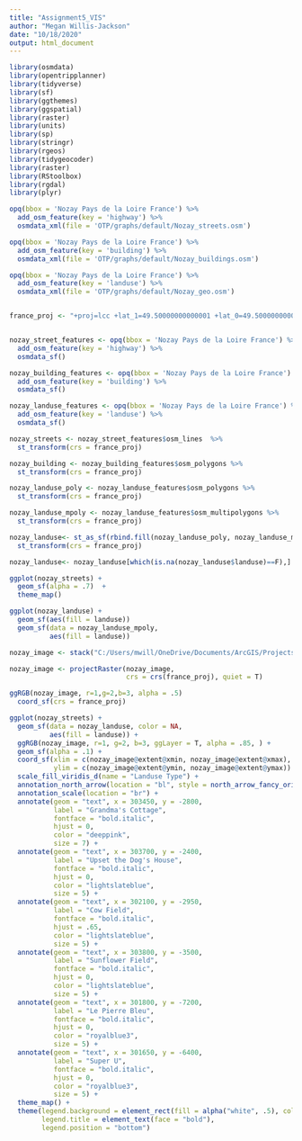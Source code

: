```yaml
---
title: "Assignment5_VIS"
author: "Megan Willis-Jackson"
date: "10/18/2020"
output: html_document
---
```


```r
library(osmdata)
library(opentripplanner)
library(tidyverse)
library(sf)
library(ggthemes)
library(ggspatial)
library(raster)
library(units)
library(sp)
library(stringr)
library(rgeos)
library(tidygeocoder)
library(raster)
library(RStoolbox)
library(rgdal)
library(plyr)

```

```r
opq(bbox = 'Nozay Pays de la Loire France') %>%
  add_osm_feature(key = 'highway') %>%
  osmdata_xml(file = 'OTP/graphs/default/Nozay_streets.osm')

opq(bbox = 'Nozay Pays de la Loire France') %>%
  add_osm_feature(key = 'building') %>%
  osmdata_xml(file = 'OTP/graphs/default/Nozay_buildings.osm')

opq(bbox = 'Nozay Pays de la Loire France') %>%
  add_osm_feature(key = 'landuse') %>%
  osmdata_xml(file = 'OTP/graphs/default/Nozay_geo.osm')


france_proj <- "+proj=lcc +lat_1=49.50000000000001 +lat_0=49.50000000000001 +lon_0=0 +k_0=0.999877341 +x_0=600000 +y_0=200000 +a=6378249.2 +b=6356515 +towgs84=-168,-60,320,0,0,0,0 +pm=paris +units=m +no_defs"



```


```r

nozay_street_features <- opq(bbox = 'Nozay Pays de la Loire France') %>%
  add_osm_feature(key = 'highway') %>%
  osmdata_sf()

nozay_building_features <- opq(bbox = 'Nozay Pays de la Loire France') %>%
  add_osm_feature(key = 'building') %>%
  osmdata_sf()

nozay_landuse_features <- opq(bbox = 'Nozay Pays de la Loire France') %>%
  add_osm_feature(key = 'landuse') %>%
  osmdata_sf()

nozay_streets <- nozay_street_features$osm_lines  %>%
  st_transform(crs = france_proj)

nozay_building <- nozay_building_features$osm_polygons %>%
  st_transform(crs = france_proj)

nozay_landuse_poly <- nozay_landuse_features$osm_polygons %>%
  st_transform(crs = france_proj)

nozay_landuse_mpoly <- nozay_landuse_features$osm_multipolygons %>%
  st_transform(crs = france_proj)

nozay_landuse<- st_as_sf(rbind.fill(nozay_landuse_poly, nozay_landuse_mpoly)) %>%
  st_transform(crs = france_proj)

nozay_landuse<- nozay_landuse[which(is.na(nozay_landuse$landuse)==F),]

ggplot(nozay_streets) +
  geom_sf(alpha = .7)  +
  theme_map()

ggplot(nozay_landuse) +
  geom_sf(aes(fill = landuse)) 
  geom_sf(data = nozay_landuse_mpoly,
          aes(fill = landuse))
```

```r
nozay_image <- stack("C:/Users/mwill/OneDrive/Documents/ArcGIS/Projects/GeoreferencingVIS/Nozay_hand_9.tif")

nozay_image <- projectRaster(nozay_image,
                             crs = crs(france_proj), quiet = T)

ggRGB(nozay_image, r=1,g=2,b=3, alpha = .5) 
  coord_sf(crs = france_proj)

ggplot(nozay_streets) +
  geom_sf(data = nozay_landuse, color = NA,
          aes(fill = landuse)) +
  ggRGB(nozay_image, r=1, g=2, b=3, ggLayer = T, alpha = .85, ) +
  geom_sf(alpha = .1) +
  coord_sf(xlim = c(nozay_image@extent@xmin, nozay_image@extent@xmax),
           ylim = c(nozay_image@extent@ymin, nozay_image@extent@ymax)) +
  scale_fill_viridis_d(name = "Landuse Type") +
  annotation_north_arrow(location = "bl", style = north_arrow_fancy_orienteering()) +
  annotation_scale(location = "br") +
  annotate(geom = "text", x = 303450, y = -2800,
           label = "Grandma's Cottage",
           fontface = "bold.italic",
           hjust = 0,
           color = "deeppink",
           size = 7) +
  annotate(geom = "text", x = 303700, y = -2400,
           label = "Upset the Dog's House",
           fontface = "bold.italic",
           hjust = 0,
           color = "lightslateblue",
           size = 5) +  
  annotate(geom = "text", x = 302100, y = -2950,
           label = "Cow Field",
           fontface = "bold.italic",
           hjust = .65,
           color = "lightslateblue",
           size = 5) +
  annotate(geom = "text", x = 303800, y = -3500,
           label = "Sunflower Field",
           fontface = "bold.italic",
           hjust = 0,
           color = "lightslateblue",
           size = 5) +  
  annotate(geom = "text", x = 301800, y = -7200,
           label = "Le Pierre Bleu",
           fontface = "bold.italic",
           hjust = 0,
           color = "royalblue3", 
           size = 5) + 
  annotate(geom = "text", x = 301650, y = -6400,
           label = "Super U",
           fontface = "bold.italic",
           hjust = 0,
           color = "royalblue3", 
           size = 5) + 
  theme_map() +
  theme(legend.background = element_rect(fill = alpha("white", .5), color = "grey"),
        legend.title = element_text(face = "bold"),
        legend.position = "bottom")


```






